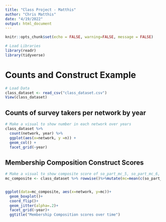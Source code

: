 ```yaml
---
title: "Class Project - Matthis"
author: "Chris Matthis"
date: "4/19/2022"
output: html_document
---
```


```r
knitr::opts_chunk$set(echo = FALSE, warning=FALSE, message = FALSE)
```


```r
# Load Libraries
library(readr)
library(tidyverse)
```

# Counts and Construct Example

```r
# Load Data
class_dataset <- read_csv("class_dataset.csv")
View(class_dataset)
```

## Counts of survey takers per network by year
```r
# Make a visual to show number in each network over years
class_dataset %>%
  count(network, year) %>%
  ggplot(aes(x=network, y =n)) +
  geom_col() +
  facet_grid(~year)
```


## Membership Composition Construct Scores

```r
# Make a visual to show composite score of so_part_mc_5, so_part_mc_6, so_part_mc_7. 
mc_composite <- class_dataset %>% rowwise()%>%mutate(mc=mean(c(so_part_mc_5, so_part_mc_6, so_part_mc_7)))


ggplot(data=mc_composite, aes(x=network, y=mc))+
  geom_boxplot()+
  coord_flip()+
  geom_jitter(alpha=.2)+
  facet_grid(~year)+
  ggtitle("Membership Composition scores over time")
```
